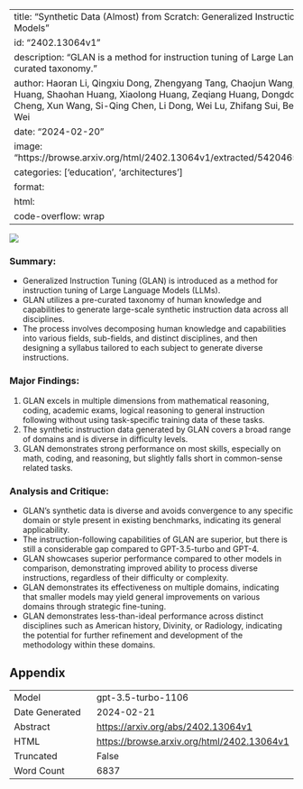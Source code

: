 
---
title: "Synthetic Data (Almost) from Scratch: Generalized Instruction Tuning for Language Models"
id: "2402.13064v1"
description: "GLAN is a method for instruction tuning of Large Language Models using a pre-curated taxonomy."
author: Haoran Li, Qingxiu Dong, Zhengyang Tang, Chaojun Wang, Xingxing Zhang, Haoyang Huang, Shaohan Huang, Xiaolong Huang, Zeqiang Huang, Dongdong Zhang, Yuxian Gu, Xin Cheng, Xun Wang, Si-Qing Chen, Li Dong, Wei Lu, Zhifang Sui, Benyou Wang, Wai Lam, Furu Wei
date: "2024-02-20"
image: "https://browse.arxiv.org/html/2402.13064v1/extracted/5420465/images/glan_cmp_v4.png"
categories: ['education', 'architectures']
format:
  html:
    code-overflow: wrap
---

![](https://browse.arxiv.org/html/2402.13064v1/extracted/5420465/images/glan_cmp_v4.png)

### **Summary:**
- Generalized Instruction Tuning (GLAN) is introduced as a method for instruction tuning of Large Language Models (LLMs).
- GLAN utilizes a pre-curated taxonomy of human knowledge and capabilities to generate large-scale synthetic instruction data across all disciplines.
- The process involves decomposing human knowledge and capabilities into various fields, sub-fields, and distinct disciplines, and then designing a syllabus tailored to each subject to generate diverse instructions.

### **Major Findings:**
1. GLAN excels in multiple dimensions from mathematical reasoning, coding, academic exams, logical reasoning to general instruction following without using task-specific training data of these tasks.
2. The synthetic instruction data generated by GLAN covers a broad range of domains and is diverse in difficulty levels.
3. GLAN demonstrates strong performance on most skills, especially on math, coding, and reasoning, but slightly falls short in common-sense related tasks.

### **Analysis and Critique:**
- GLAN's synthetic data is diverse and avoids convergence to any specific domain or style present in existing benchmarks, indicating its general applicability.
- The instruction-following capabilities of GLAN are superior, but there is still a considerable gap compared to GPT-3.5-turbo and GPT-4.
- GLAN showcases superior performance compared to other models in comparison, demonstrating improved ability to process diverse instructions, regardless of their difficulty or complexity.
- GLAN demonstrates its effectiveness on multiple domains, indicating that smaller models may yield general improvements on various domains through strategic fine-tuning.
- GLAN demonstrates less-than-ideal performance across distinct disciplines such as American history, Divinity, or Radiology, indicating the potential for further refinement and development of the methodology within these domains.

## Appendix

|          |          |
|----------|----------|
| Model     | gpt-3.5-turbo-1106       |
| Date Generated     | 2024-02-21       |
| Abstract | [https://arxiv.org/abs/2402.13064v1](https://arxiv.org/abs/2402.13064v1)        |
| HTML     | [https://browse.arxiv.org/html/2402.13064v1](https://browse.arxiv.org/html/2402.13064v1)       |
| Truncated       | False       |
| Word Count       | 6837       |
